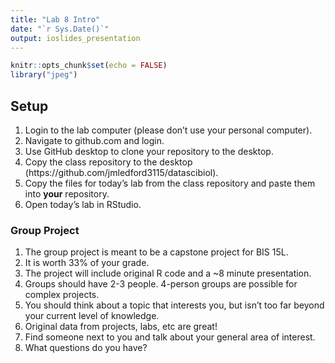 ```yaml
---
title: "Lab 8 Intro"
date: "`r Sys.Date()`"
output: ioslides_presentation
---
```


```r
knitr::opts_chunk$set(echo = FALSE)
library("jpeg")
```

## Setup
1. Login to the lab computer (please don't use your personal computer).  
2. Navigate to github.com and login.   
2. Use GitHub desktop to clone your repository to the desktop.   
5. Copy the class repository to the desktop (https://github.com/jmledford3115/datascibiol).  
6. Copy the files for today's lab from the class repository and paste them into **your** repository.  
7. Open today's lab in RStudio.  

### Group Project
1. The group project is meant to be a capstone project for BIS 15L.
2. It is worth 33% of your grade.
3. The project will include original R code and a ~8 minute presentation.
4. Groups should have 2-3 people. 4-person groups are possible for complex projects.
5. You should think about a topic that interests you, but isn't too far beyond your current level of knowledge.
6. Original data from projects, labs, etc are great!
7. Find someone next to you and talk about your general area of interest.
8. What questions do you have?        